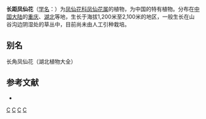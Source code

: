 {{Speciesbox 
| taxon = Impatiens dolichoceras
| authority = Pritz. ex Diels
}}

'''长距凤仙花'''（[[学名|学名]]：{{lang|la|''Impatiens dolichoceras''}}）为[[凤仙花科|凤仙花科]][[凤仙花属|凤仙花属]]的植物，为中国的特有植物。分布在[[中国大陆|中国大陆]]的[[重庆|重庆]]、[[湖北|湖北]]等地，生长于海拔1,200米至2,100米的地区，一般生长在山谷沟边阴湿处的草丛中，目前尚未由人工引种栽培。

== 别名 ==
长角凤仙花（湖北植物大全）

== 参考文献 ==
<div class="references-small">
* {{cite web| url =http://www.bioinfo.cn/db05/KmzwSpecies.php?action=view&id=1157| title =长距凤仙花| work =《中国高等植物数据库全库》| publisher =中国科学院微生物研究所| author =昆明植物研究所| accessdate =2009-02-22}}{{dead link|date=2018年5月 |bot=InternetArchiveBot |fix-attempted=yes }}
</div>
{{Taxonbar}}

[[Category:凤仙花属|C]]
[[Category:中國特有植物|C]]
[[Category:重庆植物|C]]
[[Category:湖北植物|C]]
